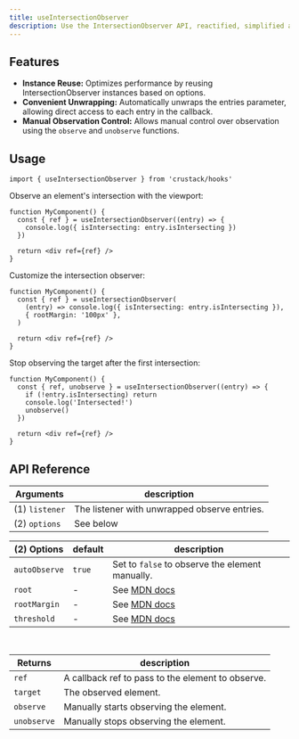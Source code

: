 ```yaml
---
title: useIntersectionObserver
description: Use the IntersectionObserver API, reactified, simplified and optimized.
---
```


## Features

- **Instance Reuse:** Optimizes performance by reusing IntersectionObserver instances based on options.
- **Convenient Unwrapping:** Automatically unwraps the entries parameter, allowing direct access to each entry in the callback.
- **Manual Observation Control:** Allows manual control over observation using the `observe` and `unobserve` functions.

## Usage

```tsx
import { useIntersectionObserver } from 'crustack/hooks'
```

Observe an element's intersection with the viewport:

```tsx
function MyComponent() {
  const { ref } = useIntersectionObserver((entry) => {
    console.log({ isIntersecting: entry.isIntersecting })
  })

  return <div ref={ref} />
}
```

Customize the intersection observer:

```tsx
function MyComponent() {
  const { ref } = useIntersectionObserver(
    (entry) => console.log({ isIntersecting: entry.isIntersecting }),
    { rootMargin: '100px' },
  )

  return <div ref={ref} />
}
```

Stop observing the target after the first intersection:

```tsx
function MyComponent() {
  const { ref, unobserve } = useIntersectionObserver((entry) => {
    if (!entry.isIntersecting) return
    console.log('Intersected!')
    unobserve()
  })

  return <div ref={ref} />
}
```

## API Reference

| Arguments      | description                                  |
| -------------- | -------------------------------------------- |
| (1) `listener` | The listener with unwrapped observe entries. |
| (2) `options`  | See below                                    |

| (2) Options   | default | description                                                                                                        |
| ------------- | ------- | ------------------------------------------------------------------------------------------------------------------ |
| `autoObserve` | `true`  | Set to `false` to observe the element manually.                                                                    |
| `root`        | -       | See [MDN docs](https://developer.mozilla.org/en-US/docs/Web/API/IntersectionObserver/IntersectionObserver#options) |
| `rootMargin`  | -       | See [MDN docs](https://developer.mozilla.org/en-US/docs/Web/API/IntersectionObserver/IntersectionObserver#options) |
| `threshold`   | -       | See [MDN docs](https://developer.mozilla.org/en-US/docs/Web/API/IntersectionObserver/IntersectionObserver#options) |

<br />

| Returns     | description                                       |
| ----------- | ------------------------------------------------- |
| `ref`       | A callback ref to pass to the element to observe. |
| `target`    | The observed element.                             |
| `observe`   | Manually starts observing the element.            |
| `unobserve` | Manually stops observing the element.             |
